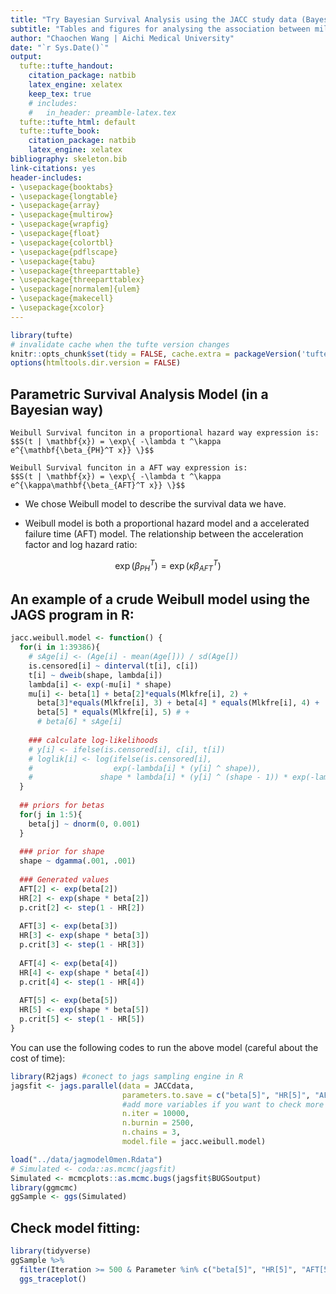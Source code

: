 ```yaml
---
title: "Try Bayesian Survival Analysis using the JACC study data (Bayesian Survival Analysis presentations)"
subtitle: "Tables and figures for analysing the association between milk intake and stroke mortality."
author: "Chaochen Wang | Aichi Medical University"
date: "`r Sys.Date()`"
output:
  tufte::tufte_handout:
    citation_package: natbib
    latex_engine: xelatex
    keep_tex: true
    # includes:  
    #   in_header: preamble-latex.tex
  tufte::tufte_html: default
  tufte::tufte_book:
    citation_package: natbib
    latex_engine: xelatex
bibliography: skeleton.bib
link-citations: yes
header-includes:
- \usepackage{booktabs}
- \usepackage{longtable}
- \usepackage{array}
- \usepackage{multirow}
- \usepackage{wrapfig}
- \usepackage{float}
- \usepackage{colortbl}
- \usepackage{pdflscape}
- \usepackage{tabu}
- \usepackage{threeparttable}
- \usepackage{threeparttablex}
- \usepackage[normalem]{ulem}
- \usepackage{makecell}
- \usepackage{xcolor}
---
```


```r
library(tufte)
# invalidate cache when the tufte version changes
knitr::opts_chunk$set(tidy = FALSE, cache.extra = packageVersion('tufte'))
options(htmltools.dir.version = FALSE)
```


## Parametric Survival Analysis Model (in a Bayesian way)


```marginfigure
Weibull Survival funciton in a proportional hazard way expression is:
$$S(t | \mathbf{x}) = \exp\{ -\lambda t ^\kappa e^{\mathbf{\beta_{PH}^T x}} \}$$
```

```marginfigure
Weibull Survival funciton in a AFT way expression is:
$$S(t | \mathbf{x}) = \exp\{ -\lambda t ^\kappa e^{\kappa\mathbf{\beta_{AFT}^T x}} \}$$
```


- We chose Weibull model to describe the survival data we have.

- Weibull model is both a proportional hazard model and a accelerated failure time (AFT) model. The relationship between the acceleration factor and log hazard ratio:

$$
\exp(\beta^T_{PH}) = \exp(\kappa\beta^T_{AFT})
$$

## An example of a crude Weibull model using the JAGS program in R:

```r
jacc.weibull.model <- function() {
  for(i in 1:39386){
    # sAge[i] <- (Age[i] - mean(Age[])) / sd(Age[])
    is.censored[i] ~ dinterval(t[i], c[i])
    t[i] ~ dweib(shape, lambda[i])
    lambda[i] <- exp(-mu[i] * shape)
    mu[i] <- beta[1] + beta[2]*equals(Mlkfre[i], 2) +
      beta[3]*equals(Mlkfre[i], 3) + beta[4] * equals(Mlkfre[i], 4) +
      beta[5] * equals(Mlkfre[i], 5) # + 
      # beta[6] * sAge[i]
    
    ### calculate log-likelihoods
    # y[i] <- ifelse(is.censored[i], c[i], t[i])
    # loglik[i] <- log(ifelse(is.censored[i],
    #                  exp(-lambda[i] * (y[i] ^ shape)),
    #               shape * lambda[i] * (y[i] ^ (shape - 1)) * exp(-lambda[i] * (y[i] ^ shape))))
  }
  
  ## priors for betas
  for(j in 1:5){
    beta[j] ~ dnorm(0, 0.001)
  }
  
  ### prior for shape
  shape ~ dgamma(.001, .001)
  
  ### Generated values
  AFT[2] <- exp(beta[2])
  HR[2] <- exp(shape * beta[2])
  p.crit[2] <- step(1 - HR[2])
  
  AFT[3] <- exp(beta[3])
  HR[3] <- exp(shape * beta[3])
  p.crit[3] <- step(1 - HR[3])
  
  AFT[4] <- exp(beta[4])
  HR[4] <- exp(shape * beta[4])
  p.crit[4] <- step(1 - HR[4])
  
  AFT[5] <- exp(beta[5])
  HR[5] <- exp(shape * beta[5])
  p.crit[5] <- step(1 - HR[5])
}
```

You can use the following codes to run the above model (careful about the cost of time):

```r
library(R2jags) #conect to jags sampling engine in R
jagsfit <- jags.parallel(data = JACCdata,
                         parameters.to.save = c("beta[5]", "HR[5]", "AFT[5]"),
                         #add more variables if you want to check more
                         n.iter = 10000, 
                         n.burnin = 2500, 
                         n.chains = 3,
                         model.file = jacc.weibull.model)
```



```r
load("../data/jagmodel0men.Rdata")
# Simulated <- coda::as.mcmc(jagsfit)
Simulated <- mcmcplots::as.mcmc.bugs(jagsfit$BUGSoutput)
library(ggmcmc)
ggSample <- ggs(Simulated)

```


## Check model fitting: 

```r
library(tidyverse)
ggSample %>% 
  filter(Iteration >= 500 & Parameter %in% c("beta[5]", "HR[5]", "AFT[5]")) %>% 
  ggs_traceplot()
```

